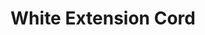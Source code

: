 ---
title: "White Extension Cord"
subtitle: ""
creator: ""
categories: ["clothes"]
featuredImage: "../src/assets/images/item/clothes/DSC02967.png"
views: ["../src/assets/images/item/clothes/DSC02967.png"]
nextItem: []
---